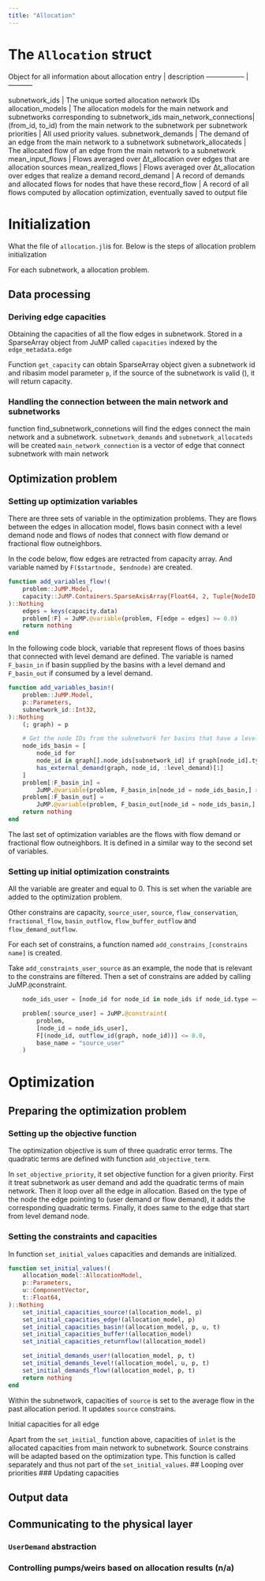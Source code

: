```yaml
---
title: "Allocation"
---
```


# The `Allocation` struct
Object for all information about allocation
entry                   |  description
-----------------       |  -----------

subnetwork_ids          | The unique sorted allocation network IDs
allocation_models       | The allocation models for the main network and subnetworks corresponding to subnetwork_ids
main_network_connections| (from_id, to_id) from the main network to the subnetwork per subnetwork
priorities              | All used priority values.
subnetwork_demands      | The demand of an edge from the main network to a subnetwork
subnetwork_allocateds   | The allocated flow of an edge from the main network to a subnetwork
mean_input_flows        | Flows averaged over Δt_allocation over edges that are allocation sources
mean_realized_flows     | Flows averaged over Δt_allocation over edges that realize a demand
record_demand           | A record of demands and allocated flows for nodes that have these
record_flow             | A record of all flows computed by allocation optimization, eventually saved to output file

# Initialization
What the file of `allocation.jl`is for. Below is the steps of allocation problem initialization

For each subnetwork, a allocation problem.

## Data processing
### Deriving edge capacities

Obtaining the capacities of all the flow edges in subnetwork. Stored in a SparseArray object from JuMP called `capacities` indexed by the `edge_metadata.edge`

Function `get_capacity` can obtain SparseArray object given a subnetwork id and ribasim model parameter `p`, if the source of the subnetwork is valid (), it will return capacity.

### Handling the connection between the main network and subnetworks
function find_subnetwork_connetions will find the edges connect the main network and a subnetwork. `subnetwork_demands` and `subnetwork_allocateds` will be created
`main_network_connection` is a vector of edge that connect subnetwork with main network

## Optimization problem
### Setting up optimization variables
There are three sets of variable in the optimization problems. They are flows between the edges in allocation model, flows basin connect with a level demand node and flows of nodes that connect with flow demand or fractional flow outneighbors.

In the code below, flow edges are retracted from capacity array. And variable named by `F($startnode, $endnode)` are created.

```julia
function add_variables_flow!(
    problem::JuMP.Model,
    capacity::JuMP.Containers.SparseAxisArray{Float64, 2, Tuple{NodeID, NodeID}},
)::Nothing
    edges = keys(capacity.data)
    problem[:F] = JuMP.@variable(problem, F[edge = edges] >= 0.0)
    return nothing
end
```

In the following code block, variable that represent flows of thoes basins that connected with level demand are defined. The variable is named `F_basin_in` if basin supplied by the basins with a level demand and `F_basin_out` if consumed by a level demand.

```julia
function add_variables_basin!(
    problem::JuMP.Model,
    p::Parameters,
    subnetwork_id::Int32,
)::Nothing
    (; graph) = p

    # Get the node IDs from the subnetwork for basins that have a level demand
    node_ids_basin = [
        node_id for
        node_id in graph[].node_ids[subnetwork_id] if graph[node_id].type == :basin &&
        has_external_demand(graph, node_id, :level_demand)[1]
    ]
    problem[:F_basin_in] =
        JuMP.@variable(problem, F_basin_in[node_id = node_ids_basin,] >= 0.0)
    problem[:F_basin_out] =
        JuMP.@variable(problem, F_basin_out[node_id = node_ids_basin,] >= 0.0)
    return nothing
end
```

The last set of optimization variables are the flows with  flow demand or fractional flow outneighbors. It is defined in a similar way to the second set of variables.

### Setting up initial optimization constraints
All the variable are greater and equal to 0. This is set when the variable are added to the optimization problem.

Other constrains are capacity, `source_user`, `source`, `flow_conservation`, `fractional_flow`, `basin_outflow`, `flow_buffer_outflow` and `flow_demand_outflow`.

For each set of constrains, a function named `add_constrains_[constrains name]` is created.

Take `add_constraints_user_source` as an example, the node that is relevant to the constrains are filtered. Then a set of constrains are added by calling JuMP.`@`constraint.

```julia
    node_ids_user = [node_id for node_id in node_ids if node_id.type == NodeType.UserDemand]

    problem[:source_user] = JuMP.@constraint(
        problem,
        [node_id = node_ids_user],
        F[(node_id, outflow_id(graph, node_id))] <= 0.0,
        base_name = "source_user"
    )
```

# Optimization

## Preparing the optimization problem
### Setting up the objective function
The optimization objective is sum of three quadratic error terms.
The quadratic terms are defined with function `add_objective_term`.

In `set_objective_priority`, it set objective function for a given priority.
First it treat subnetwork as user demand and add the quadratic terms of main network.
Then it loop over all the edge in allocation. Based on the type of the node the edge pointing to (user demand or flow demand), it adds the corresponding quadratic terms.
Finally, it does same to the edge that start from level demand node.

### Setting the constraints and capacities
In function `set_initial_values` capacities and demands are initialized.
```julia
function set_initial_values!(
    allocation_model::AllocationModel,
    p::Parameters,
    u::ComponentVector,
    t::Float64,
)::Nothing
    set_initial_capacities_source!(allocation_model, p)
    set_initial_capacities_edge!(allocation_model, p)
    set_initial_capacities_basin!(allocation_model, p, u, t)
    set_initial_capacities_buffer!(allocation_model)
    set_initial_capacities_returnflow!(allocation_model)

    set_initial_demands_user!(allocation_model, p, t)
    set_initial_demands_level!(allocation_model, u, p, t)
    set_initial_demands_flow!(allocation_model, p, t)
    return nothing
end
```
Within the subnetwork, capacities of `source` is set to the average flow in the past allocation period. It updates `source` constrains.

Initial capacities for all edge

Apart from the `set_initial_` function above, capacities of `inlet` is the allocated capacities from main network to subnetwork. Source constrains will be adapted based on the optimization type. This function is called separately and thus not part of the `set_initial_values`.
## Looping over priorities
### Updating capacities

## Output data

## Communicating to the physical layer

### `UserDemand` abstraction
### Controlling pumps/weirs based on allocation results (n/a)
